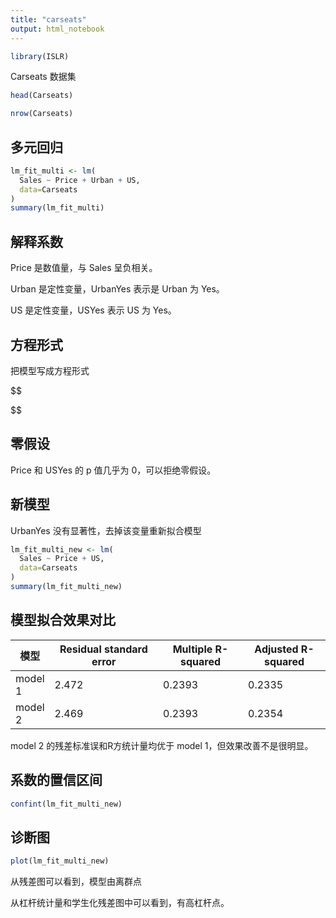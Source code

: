 ```yaml
---
title: "carseats"
output: html_notebook
---
```


```r
library(ISLR)
```

Carseats 数据集

```r
head(Carseats)
```

```r
nrow(Carseats)
```


## 多元回归

```r
lm_fit_multi <- lm(
  Sales ~ Price + Urban + US,
  data=Carseats
)
summary(lm_fit_multi)
```

## 解释系数

Price 是数值量，与 Sales 呈负相关。

Urban 是定性变量，UrbanYes 表示是 Urban 为 Yes。

US 是定性变量，USYes 表示 US 为 Yes。

## 方程形式

把模型写成方程形式

$$
\begin{equation}
\begin{aligned}
sales &= \beta_0 + \beta_1p + \beta_2x_{i1} + \beta_3x_{i2} \\
      &= \beta_0 + \beta_1p + 
      \left\{\begin{matrix}
       \beta_2 + \beta_3  & \textit{Urban and US} \\ 
       \beta_2  & \textit{Urban only} \\ 
       \beta_3  & \textit{US only} \\
       0 & none
      \end{matrix}
      \right.
\end{aligned}
\end{equation}

$$

## 零假设

Price 和 USYes 的 p 值几乎为 0，可以拒绝零假设。

## 新模型

UrbanYes 没有显著性，去掉该变量重新拟合模型

```r
lm_fit_multi_new <- lm(
  Sales ~ Price + US,
  data=Carseats
)
summary(lm_fit_multi_new)
```
## 模型拟合效果对比

模型 | Residual standard error | Multiple R-squared | Adjusted R-squared
-----|-------------------------|--------------------|-------------------
model 1 | 2.472 | 0.2393 | 0.2335
model 2 | 2.469 | 0.2393 | 0.2354

model 2 的残差标准误和R方统计量均优于 model 1，但效果改善不是很明显。

## 系数的置信区间

```r
confint(lm_fit_multi_new)
```

## 诊断图

```r
plot(lm_fit_multi_new)
```

从残差图可以看到，模型由离群点

从杠杆统计量和学生化残差图中可以看到，有高杠杆点。